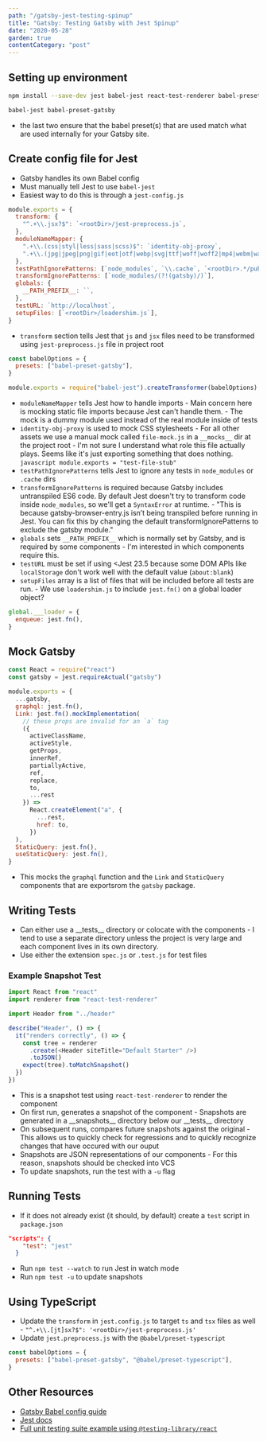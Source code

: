 ```yaml
---
path: "/gatsby-jest-testing-spinup"
title: "Gatsby: Testing Gatsby with Jest Spinup"
date: "2020-05-28"
garden: true
contentCategory: "post"
---
```


## Setting up environment

```bash
npm install --save-dev jest babel-jest react-test-renderer babel-preset-gatsby identity-obj-proxy
```

```bash
babel-jest babel-preset-gatsby
```

- the last two ensure that the babel preset(s) that are used match what are used internally for your Gatsby site.

## Create config file for Jest

- Gatsby handles its own Babel config
- Must manually tell Jest to use `babel-jest`
- Easiest way to do this is through a `jest-config.js`

```javascript
module.exports = {
  transform: {
    "^.+\\.jsx?$": `<rootDir>/jest-preprocess.js`,
  },
  moduleNameMapper: {
    ".+\\.(css|styl|less|sass|scss)$": `identity-obj-proxy`,
    ".+\\.(jpg|jpeg|png|gif|eot|otf|webp|svg|ttf|woff|woff2|mp4|webm|wav|mp3|m4a|aac|oga)$": `<rootDir>/__mocks__/file-mock.js`,
  },
  testPathIgnorePatterns: [`node_modules`, `\\.cache`, `<rootDir>.*/public`],
  transformIgnorePatterns: [`node_modules/(?!(gatsby)/)`],
  globals: {
    __PATH_PREFIX__: ``,
  },
  testURL: `http://localhost`,
  setupFiles: [`<rootDir>/loadershim.js`],
}
```

- `transform` section tells Jest that `js` and `jsx` files need to be transformed using `jest-preprocess.js` file in project root

```javascript
const babelOptions = {
  presets: ["babel-preset-gatsby"],
}

module.exports = require("babel-jest").createTransformer(babelOptions)
```

- `moduleNameMapper` tells Jest how to handle imports - Main concern here is mocking static file imports because Jest can't handle them. - The mock is a dummy module used instead of the real module inside of tests
- `identity-obj-proxy` is used to mock CSS stylesheets - For all other assets we use a manual mock called `file-mock.js` in a `__mocks__` dir at the project root - I'm not sure I understand what role this file actually plays. Seems like it's just exporting something that does nothing.
  `javascript module.exports = "test-file-stub"`
- `testPathIgnorePatterns` tells Jest to ignore any tests in `node_modules` or `.cache` dirs
- `transformIgnorePatterns` is required because Gatsby includes untranspiled ES6 code. By default Jest doesn't try to transform code inside `node_modules`, so we'll get a `SyntaxError` at runtime. - "This is because gatsby-browser-entry.js isn’t being transpiled before running in Jest. You can fix this by changing the default transformIgnorePatterns to exclude the gatsby module."
- `globals` sets `__PATH_PREFIX__` which is normally set by Gatsby, and is required by some components - I'm interested in which components require this.
- `testURL` must be set if using <Jest 23.5 because some DOM APIs like `localStorage` don't work well with the default value (`about:blank`)
- `setupFiles` array is a list of files that will be included before all tests are run. - We use `loadershim.js` to include `jest.fn()` on a global loader object?

```javascript
global.___loader = {
  enqueue: jest.fn(),
}
```

## Mock Gatsby

```javascript
const React = require("react")
const gatsby = jest.requireActual("gatsby")

module.exports = {
  ...gatsby,
  graphql: jest.fn(),
  Link: jest.fn().mockImplementation(
    // these props are invalid for an `a` tag
    ({
      activeClassName,
      activeStyle,
      getProps,
      innerRef,
      partiallyActive,
      ref,
      replace,
      to,
      ...rest
    }) =>
      React.createElement("a", {
        ...rest,
        href: to,
      })
  ),
  StaticQuery: jest.fn(),
  useStaticQuery: jest.fn(),
}
```

- This mocks the `graphql` function and the `Link` and `StaticQuery` components that are exportsrom the `gatsby` package.

## Writing Tests

- Can either use a \_\_tests\_\_ directory or colocate with the components - I tend to use a separate directory unless the project is very large and each component lives in its own directory.
- Use either the extension `spec.js` or `.test.js` for test files

### Example Snapshot Test

```javascript
import React from "react"
import renderer from "react-test-renderer"

import Header from "../header"

describe("Header", () => {
  it("renders correctly", () => {
    const tree = renderer
      .create(<Header siteTitle="Default Starter" />)
      .toJSON()
    expect(tree).toMatchSnapshot()
  })
})
```

- This is a snapshot test using `react-test-renderer` to render the component
- On first run, generates a snapshot of the component - Snapshots are generated in a \_\_snapshots\_\_ directory below our \_\_tests\_\_ directory
- On subsequent runs, compares future snapshots against the original - This allows us to quickly check for regressions and to quickly recognize changes that have occured with our ouput
- Snapshots are JSON representations of our components - For this reason, snapshots should be checked into VCS
- To update snapshots, run the test with a `-u` flag

## Running Tests

- If it does not already exist (it should, by default) create a `test` script in `package.json`

```json
"scripts": {
    "test": "jest"
  }
```

- Run `npm test --watch` to run Jest in watch mode
- Run `npm test -u` to update snapshots

## Using TypeScript

- Update the `transform` in `jest.config.js` to target `ts` and `tsx` files as well - `"^.+\\.[jt]sx?$": '<rootDir>/jest-preprocess.js'`
- Update `jest.preprocess.js` with the `@babel/preset-typescript`

```javascript
const babelOptions = {
  presets: ["babel-preset-gatsby", "@babel/preset-typescript"],
}
```

## Other Resources

- [Gatsby Babel config guide](https://www.gatsbyjs.org/docs/babel)
- [Jest docs](https://jestjs.io/docs/en/getting-started)
- [Full unit testing suite example using `@testing-library/react`](https://github.com/gatsbyjs/gatsby/tree/master/examples/using-jest)
